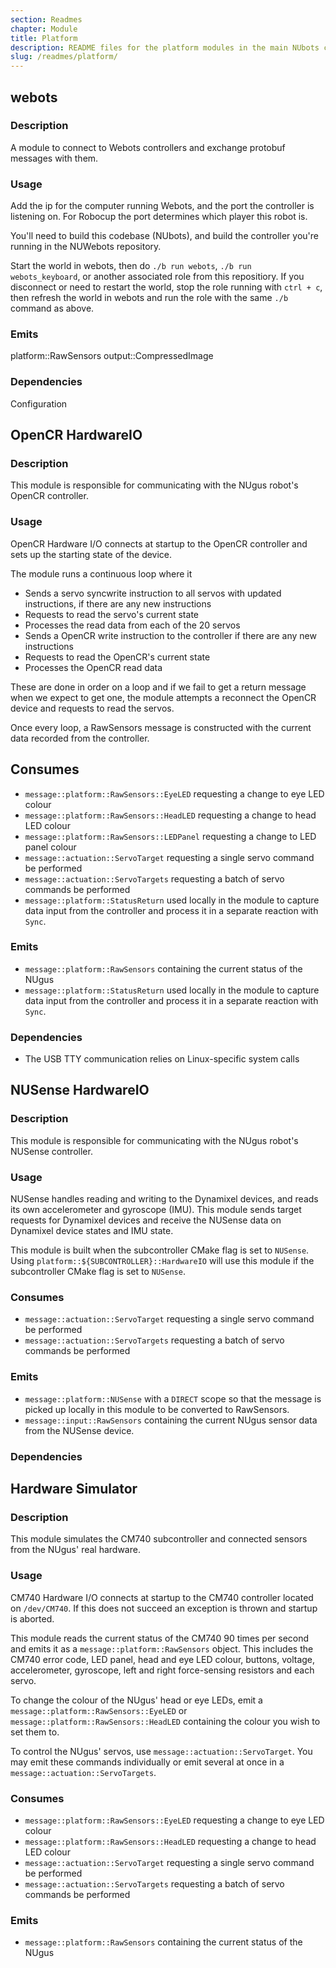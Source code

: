 ```yaml
---
section: Readmes
chapter: Module
title: Platform
description: README files for the platform modules in the main NUbots codebase
slug: /readmes/platform/
---
```


## webots

### Description

A module to connect to Webots controllers and exchange protobuf messages with them.

### Usage

Add the ip for the computer running Webots, and the port the controller is listening on. For Robocup the port determines
which player this robot is.

You'll need to build this codebase (NUbots), and build the controller you're running in the NUWebots repository.

Start the world in webots, then do `./b run webots`, `./b run webots_keyboard`, or another associated role from
this repositiory. If you disconnect or need to restart the world, stop the role running with `ctrl + c`, then refresh
the world in webots and run the role with the same `./b` command as above.

### Emits

platform::RawSensors
output::CompressedImage

### Dependencies

Configuration

## OpenCR HardwareIO

### Description

This module is responsible for communicating with the NUgus robot's OpenCR
controller.

### Usage

OpenCR Hardware I/O connects at startup to the OpenCR controller and sets up the starting state of the device.

The module runs a continuous loop where it

- Sends a servo syncwrite instruction to all servos with updated instructions, if there are any new instructions
- Requests to read the servo's current state
- Processes the read data from each of the 20 servos
- Sends a OpenCR write instruction to the controller if there are any new instructions
- Requests to read the OpenCR's current state
- Processes the OpenCR read data

These are done in order on a loop and if we fail to get a return message when we expect to get one, the module attempts a reconnect the OpenCR device and requests to read the servos.

Once every loop, a RawSensors message is constructed with the current data recorded from the controller.

## Consumes

- `message::platform::RawSensors::EyeLED` requesting a change to eye LED colour
- `message::platform::RawSensors::HeadLED` requesting a change to head LED colour
- `message::platform::RawSensors::LEDPanel` requesting a change to LED panel colour
- `message::actuation::ServoTarget` requesting a single servo command be performed
- `message::actuation::ServoTargets` requesting a batch of servo commands be performed
- `message::platform::StatusReturn` used locally in the module to capture data input from the controller and process it in a separate reaction with `Sync`.

### Emits

- `message::platform::RawSensors` containing the current status of the NUgus
- `message::platform::StatusReturn` used locally in the module to capture data input from the controller and process it in a separate reaction with `Sync`.

### Dependencies

- The USB TTY communication relies on Linux-specific system calls

## NUSense HardwareIO

### Description

This module is responsible for communicating with the NUgus robot's NUSense controller.

### Usage

NUSense handles reading and writing to the Dynamixel devices, and reads its own accelerometer and gyroscope (IMU). This module sends target requests for Dynamixel devices and receive the NUSense data on Dynamixel device states and IMU state.

This module is built when the subcontroller CMake flag is set to `NUSense`. Using `platform::${SUBCONTROLLER}::HardwareIO` will use this module if the subcontroller CMake flag is set to `NUSense`.

### Consumes

- `message::actuation::ServoTarget` requesting a single servo command be performed
- `message::actuation::ServoTargets` requesting a batch of servo commands be performed

### Emits

- `message::platform::NUSense` with a `DIRECT` scope so that the message is picked up locally in this module to be converted to RawSensors.
- `message::input::RawSensors` containing the current NUgus sensor data from the NUSense device.

### Dependencies

## Hardware Simulator

### Description

This module simulates the CM740 subcontroller and connected sensors from the NUgus' real hardware.

### Usage

CM740 Hardware I/O connects at startup to the CM740 controller located on
`/dev/CM740`. If this does not succeed an exception is thrown and startup is
aborted.

This module reads the current status of the CM740 90 times per second and
emits it as a `message::platform::RawSensors` object. This includes the CM740 error
code, LED panel, head and eye LED colour, buttons, voltage, accelerometer,
gyroscope, left and right force-sensing resistors and each servo.

To change the colour of the NUgus' head or eye LEDs, emit a
`message::platform::RawSensors::EyeLED` or `message::platform::RawSensors::HeadLED`
containing the colour you wish to set them to.

To control the NUgus' servos, use `message::actuation::ServoTarget`. You may
emit these commands individually or emit several at once in a `message::actuation::ServoTargets`.

### Consumes

- `message::platform::RawSensors::EyeLED` requesting a change to eye LED colour
- `message::platform::RawSensors::HeadLED` requesting a change to head LED colour
- `message::actuation::ServoTarget` requesting a single servo command be performed
- `message::actuation::ServoTargets` requesting a batch of servo commands be performed

### Emits

- `message::platform::RawSensors` containing the current status of the NUgus
